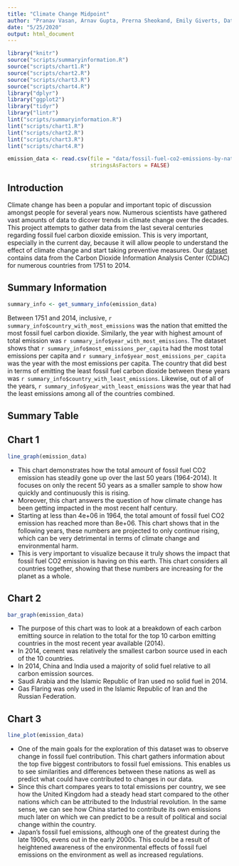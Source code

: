 ```yaml
---
title: "Climate Change Midpoint"
author: "Pranav Vasan, Arnav Gupta, Prerna Sheokand, Emily Giverts, Datta Dave"
date: "5/25/2020"
output: html_document
---
```


```r
library("knitr")
source("scripts/summaryinformation.R")
source("scripts/chart1.R")
source("scripts/chart2.R")
source("scripts/chart3.R")
source("scripts/chart4.R")
library("dplyr")
library("ggplot2")
library("tidyr")
library("lintr")
lint("scripts/summaryinformation.R")
lint("scripts/chart1.R")
lint("scripts/chart2.R")
lint("scripts/chart3.R")
lint("scripts/chart4.R")
```

```r
emission_data <- read.csv(file = "data/fossil-fuel-co2-emissions-by-nation.csv",
                          stringsAsFactors = FALSE)
```


## Introduction

Climate change has been a popular and important topic of discussion amongst people for several years now. Numerous scientists have gathered vast amounts of data to dicover trends in climate change over the decades. This project attempts to gather data from the last several centuries regarding fossil fuel carbon dioxide emission. This is very important, especially in the current day, because it will allow people to understand the effect of climate change and start taking preventive measures. Our [dataset](https://datahub.io/core/co2-fossil-by-nation) contains data from the Carbon Dioxide Information Analysis Center (CDIAC) for numerous countries from 1751 to 2014.

## Summary Information

```r
summary_info <- get_summary_info(emission_data)
```
Between 1751 and 2014, inclusive, `r summary_info$country_with_most_emissions` was the nation that emitted the most fossil fuel carbon dioxide. Similarly, the year with highest amount of total emission was `r summary_info$year_with_most_emissions`. The dataset shows that `r summary_info$most_emissions_per_capita` had the most total emissions per capita and `r summary_info$year_most_emissions_per_capita` was the year with the most emissions per capita. The country that did best in terms of emitting the least fossil fuel carbon dioxide between these years was `r summary_info$country_with_least_emissions`. Likewise, out of all of the years, `r summary_info$year_with_least_emissions` was the year that had the least emissions among all of the countries combined.

## Summary Table



## Chart 1

```r
line_graph(emission_data)
```

- This chart demonstrates how the total amount of fossil fuel CO2 emission has steadily gone up over the last 50 years (1964-2014). It focuses on only the recent 50 years as a smaller sample to show how quickly and continuously this is rising.
- Moreover, this chart answers the question of how climate change has been getting impacted in the most recent half century. 
- Starting at less than 4e+06 in 1964, the total amount of fossil fuel CO2 emission has reached more than 8e+06. This chart shows that in the following years, these numbers are projected to only continue rising, which can be very detrimental in terms of climate change and environmental harm.
- This is very important to visualize because it truly shows the impact that fossil fuel CO2 emission is having on this earth. This chart considers all countries together, showing that these numbers are increasing for the planet as a whole. 


## Chart 2

```r
bar_graph(emission_data)
```

- The purpose of this chart was to look at a breakdown of each carbon emitting source in relation to the total for the top 10 carbon emitting countries in the most recent year available (2014). 
- In 2014, cement was relatively the smallest carbon source used in each of the 10 countries.
- In 2014, China and India used a majority of solid fuel relative to all carbon emission sources.
- Saudi Arabia and the Islamic Republic of Iran used no solid fuel in 2014.
- Gas Flaring was only used in the Islamic Republic of Iran and the Russian Federation.


## Chart 3

```r
line_plot(emission_data)
```

- One of the main goals for the exploration of this dataset was to observe change in fossil fuel contribution. This chart gathers information about the top five biggest contributors to fossil fuel emissions. This enables us to see similarities and differences between these nations as well as predict what could have contributed to changes in our data.
- Since this chart compares years to total emissions per country, we see how the United  Kingdom had a steady head start compared to the other nations which can be attributed to the Industrial revolution. In the same sense, we can see how China started to contribute  its own emissions much later on which we can predict to be a result of political and social change within the country.
- Japan’s fossil fuel emissions, although one of the greatest during the late 1900s, evens out in the early 2000s. This could be a result of heightened awareness of the environmental effects of fossil fuel emissions on the environment as well as increased regulations.
